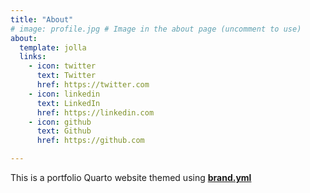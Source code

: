 ```yaml
---
title: "About"
# image: profile.jpg # Image in the about page (uncomment to use)
about:
  template: jolla
  links:
    - icon: twitter
      text: Twitter
      href: https://twitter.com
    - icon: linkedin
      text: LinkedIn
      href: https://linkedin.com
    - icon: github
      text: Github
      href: https://github.com

---
```


This is a portfolio Quarto website themed using [**brand.yml**](https://posit-dev.github.io/brand-yml/)

